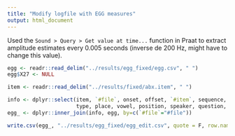 ```yaml
---
title: "Modify logfile with EGG measures"
output: html_document
---
```


Used the `Sound > Query > Get value at time...` function in Praat to extract amplitude estimates every 0.005 seconds (inverse de 200 Hz, might have to change this value). 

```r
egg <- readr::read_delim("../results/egg_fixed/egg.csv", " ")
egg$X27 <- NULL

item <- readr::read_delim("../results/fixed/abx.item", " ")

info <- dplyr::select(item, `#file`, onset, offset, `#item`, sequence, syllables, 
                      type, place, vowel, position, speaker, question, new)
egg_ <- dplyr::inner_join(info, egg, by=c(`#file`="#file"))

write.csv(egg_, "../results/egg_fixed/egg_edit.csv", quote = F, row.names = F)
```



